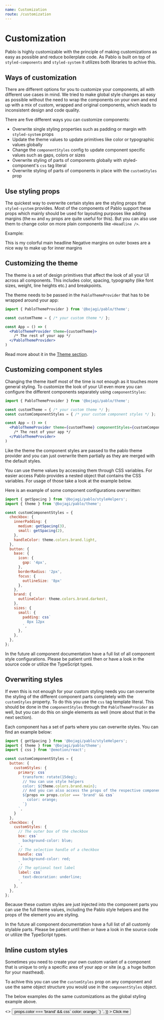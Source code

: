 ```yaml
---
name: Customization
route: /customization
---
```



# Customization

Pablo is highly customizable with the principle of making customizations as easy as possible and 
reduce boilerplate code. As Pablo is built on top of `styled-components` and `styled-system` it
utilizes both libraries to achive this.

## Ways of customization

There are different options for you to customize your components, all with different use cases
in mind. We tried to make global style changes as easy as possible without the need to wrap the
components on your own and end up with a mix of custom, wrapped and original components, which leads
to inconsistent design and code quality.

There are five different ways you can customize components:

* Overwrite single styling properties such as padding or margin with `styled-system` props
* Update the theme values to update primitives like color or typographic values globally
* Change the `componentStyles` config to update component specific values such as gaps, colors or sizes
* Overwrite styling of parts of components globally with styled-component's `css` tag literal
* Overwrite styling of parts of components in place with the `customStyles` prop

## Use styling props

The quickest way to overwrite certain styles are the styling props that `styled-system` provides.
Most of the components of Pablo support these props which mainly should be used for layouting purposes
like adding margins (the `mx` and `my` props are quite useful for this). But you can also use
them to change color on more plain components like `<Headline />`. 

Example:

<Playground>
  <Headline mb={9} textColor="brand.main">This is my colorful main headline</Headline>
  <Paragraph>Negative margins on outer boxes are a nice way to make up for inner margins</Paragraph>
  <Box display="flex" mx={-2}>
    <Avatar mx={2} src="https://bojagi.io/static/jm-a00804c651028a5a7aef34fc7718af46.jpg" />
    <Avatar mx={2} src="https://bojagi.io/static/sm-645d391052b195f495445a27f34c283e.jpg" />
    <Avatar mx={2} src="https://bojagi.io/static/sj-8caf8cfb656b71464fe1b15c9f6f44fd.jpg" />
  </Box>
</Playground>

## Customizing the theme

The theme is a set of design primitives that affect the look of all your UI across all components.
This includes color, spacing, typography (like font sizes, weight, line heights etc.) and breakpoints.

The theme needs to be passed in the `PabloThemeProvider` that has to be wrapped around your app:

```jsx
import { PabloThemeProvider } from '@bojagi/pablo/theme';

const customTheme = { /* your custom theme */ };

const App = () => (
  <PabloThemeProvider theme={customTheme}>
    /* The rest of your app */
  </PabloThemeProvider>
)
```

Read more about it in the [Theme section](/theme).

## Customizing component styles 

Changing the theme itself most of the time is not enough as it touches more general styling. To
customize the look of your UI even more you can configure the different components separately using
`componentStyles`:

```jsx
import { PabloThemeProvider } from '@bojagi/pablo/theme';

const customTheme = { /* your custom theme */ };
const customComponentStyles = { /* your custom component styles */ };

const App = () => (
  <PabloThemeProvider theme={customTheme} componentStyles={customComponentStyles}>
    /* The rest of your app */
  </PabloThemeProvider>
)
```

Like the theme the component styles are passed to the pablo theme provider and you can just overwrite
them partially as they are merged with the default styles.

You can use theme values by accessing them through CSS variables. For easier access Pablo provides a nested object 
that contains the CSS variables. For usage of those take a look at the example below.

Here is an example of some component configurations overwritten:

```js
import { getSpacing } from '@bojagi/pablo/styleHelpers';
import { theme } from '@bojagi/pablo/theme';

const customComponentStyles = { 
  checkbox: {
    innerPadding: {
      medium: getSpacing(3),
      small: getSpacing(2),
    },
    handleColor: theme.colors.brand.light,
  },
  button: {
    base: {
      icon: {
        gap: '4px',
      },
      borderRadius: '2px',
      focus: {
        outlineSize: '8px'
      },
    },
    brand: {
      outlineColor: theme.colors.brand.darkest,
    },
    sizes: {
      small: {
        padding: css`
          8px 12px
        `,
      },
    },
  },
};
```

In the future all component documentation have a full list of all component style configurations.
Please be patient until then or have a look in the source code or utilize the TypeScript types.

## Overwriting styles 

If even this is not enough for your custom styling needs you can overwrite the styling of
the different component parts completely with the `customStyles` property. To do this you use the 
`css` tag template literal. This should be done in the `componentStyles` through the
`PabloThemeProvider` as well, but you can do this on single elements as well (more about that in the next section).

Each component has a set of parts where you can overwrite styles. You can find an example below:

```js
import { getSpacing } from '@bojagi/pablo/styleHelpers';
import { theme } from '@bojagi/pablo/theme';
import { css } from '@emotion/react';

const customComponentStyles = { 
  button: {
    customStyles: {
      primary: css`
        transform: rotate(15deg);
        // You can use style helpers
        color: ${theme.colors.brand.main};
        // And you can also access the props of the respective component parts
        ${props => props.color === 'brand' && css`
          color: orange;
        `}
      `,
    }
  },
  checkbox: {
    customStyles: {
      // The outer box of the checkbox
      box: css`
        background-color: blue;
      `,
      // The selection handle of a checkbox
      handle: css`
        background-color: red;
      `,
      // The optional text label
      label: css`
        text-decoration: underline;
      `,
    },
  },
};
```

Because these custom styles are just injected into the component parts you can use the full
theme values, including the Pablo style helpers and the props of the element you are styling.

In the future all component documentation have a full list of all customly stylable parts.
Please be patient until then or have a look in the source code or utilize the TypeScript types.

## Inline custom styles

Sometimes you need to create your own custom variant of a component that is unique to only a specific
area of your app or site (e.g. a huge button for your masthead).

To achive this you can use the `customStyles` prop on any component and use the same object structure
you would use in the `componentStyles` object.

The below examples do the same customizations as the global styling example above.

<Playground>
  <>
    <Checkbox
      checked
      customStyles={{
        // The outer box of the checkbox
        box: css`
          background-color: blue;
        `,
        // The selection handle of a checkbox
        handle: css`
          background-color: red;
        `,
        // The optional text label
        label: css`
          text-decoration: underline;
        `,
      }}
      label="Pizza"
    />
    <Button
      mt={6}
      customStyles={{
        primary: css`
          transform: rotate(15deg);
          // You can use style helpers
          color: ${theme.colors.brand.main};
          // And you can also access the props of the respective component parts
          ${props => props.color === 'brand' && css`
            color: orange;
          `}
        `,
      }}
    >
      Click me
    </Button>
  </>
</Playground>

